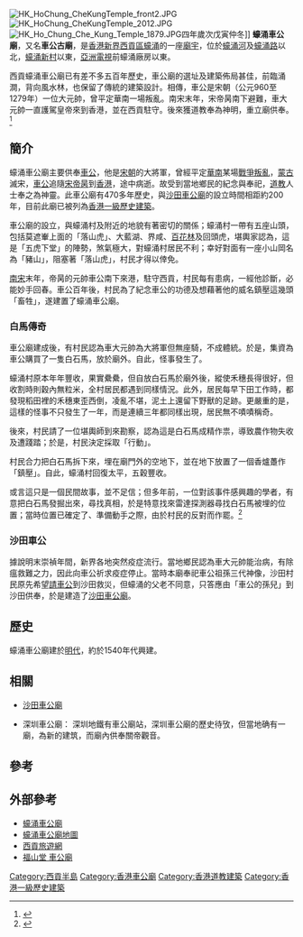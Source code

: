 {{Expand |time=2010-06-10T05:12:25+00:00 }}
{{coord|22|21|20|N|114|15|02|E|type:landmark|display=title}}
[[File:HK_HoChung_CheKungTemple_front2.JPG|thumb]]
[[File:HK_HoChung_CheKungTemple_2012.JPG|thumb]]
[[File:HK_Ho_Chung_Che_Kung_Temple_1879.JPG|thumb]]四年歲次戊寅仲冬]]
'''蠔涌車公廟'''，又名'''車公古廟'''，是[[香港|香港]][[新界|新界]][[西貢區|西貢區]][[蠔涌|蠔涌]]的一座[[廟宇|廟宇]]，位於[[蠔涌河|蠔涌河]]及[[蠔涌路|蠔涌路]]以北，[[蠔涌新村|蠔涌新村]]以東，[[亞洲電視|亞洲電視]]前蠔涌廠房以東。

西貢蠔涌車公廟已有差不多五百年歷史，車公廟的選址及建築佈局甚佳，前臨涌澗，背向風水林，也保留了傳統的建築設計。相傳，車公是宋朝（公元960至1279年）一位大元帥，曾平定華南一場叛亂。南宋末年，宋帝昺南下避難，車大元帥一直護駕皇帝來到香港，並在西貢駐守。後來獲道教奉為神明，重立廟供奉。<ref>{{Cite web |url=http://www.discoverhongkong.com/tc/see-do/culture-heritage/chinese-temples/che-kung-temple-at-ho-chung.jsp |title=存档副本 |access-date=2018-02-17 |archive-date=2020-05-10 |archive-url=https://web.archive.org/web/20200510120551/http://www.discoverhongkong.com/tc/see-do/culture-heritage/chinese-temples/che-kung-temple-at-ho-chung.jsp |dead-url=no }}</ref>

== 簡介 ==
蠔涌車公廟主要供奉[[車公|車公]]，他是[[宋朝|宋朝]]的大將軍，曾經平定[[華南|華南]]某場[[戰爭|戰爭]][[叛亂|叛亂]]，[[蒙古|蒙古]]滅宋，[[車公|車公]]追隨[[宋帝昺|宋帝昺]]到[[香港|香港]]，途中病逝。故受到當地鄉民的紀念與奉祀，[[道教|道教]]人士奉之為神靈。此車公廟有470多年歷史，與[[沙田車公廟|沙田車公廟]]的設立時間相距約200年，目前此廟已被列為[[香港一級歷史建築|香港一級歷史建築]]。

車公廟的設立，與蠔涌村及附近的地貌有著密切的關係；蠔涌村一帶有五座山頭，包括莫遮輋上面的「落山虎」、大藍湖、界咸、[[百花林|百花林]]及回頭虎，堪輿家認為，這是「五虎下堂」的陣勢，煞氣極大，對蠔涌村居民不利；幸好對面有一座小山岡名為「豬山」，阻塞著「落山虎」，村民才得以倖免。

[[南宋|南宋]]末年，帝昺的元帥車公南下來港，駐守西貢，村民每有患病，一經他診斷，必能妙手回春。車公百年後，村民為了紀念車公的功德及想藉著他的威名鎮壓這幾頭「畜牲」，遂建置了蠔涌車公廟。

===白馬傳奇===
車公廟建成後，有村民認為車大元帥為大將軍但無座騎，不成體統。於是，集資為車公購買了一隻白石馬，放於廟外。自此，怪事發生了。

蠔涌村原本年年豐收，果實纍纍，但自放白石馬於廟外後，縱使禾穗長得很好，但收割時則穀內無粒米，全村居民都遇到同樣情況。此外，居民每早下田工作時，都發現稻田裡的禾穗東歪西倒，凌亂不堪，泥土上還留下野獸的足跡。更嚴重的是，這樣的怪事不只發生了一年，而是連續三年都同樣出現，居民無不嘖嘖稱奇。

後來，村民請了一位堪輿師到來勘察，認為這是白石馬成精作祟，導致農作物失收及遭踐踏；於是，村民決定採取「行動」。

村民合力把白石馬拆下來，埋在廟門外的空地下，並在地下放置了一個香爐躉作「鎮壓」。自此，蠔涌村回復太平，五穀豐收。

或言這只是一個民間故事，並不足信；但多年前，一位對該事件感興趣的學者，有意把白石馬發掘出來，尋找真相，於是特意找來雷達探測器尋找白石馬被埋的位置；當時位置已確定了、準備動手之際，由於村民的反對而作罷。<ref>{{Cite web |url=http://travelinsaikung.org.hk/Font/Historical/view.aspx?menu=15&Nid=37 |title=存档副本 |access-date=2018-02-17 |archive-date=2020-09-27 |archive-url=https://web.archive.org/web/20200927232518/http://travelinsaikung.org.hk/Font/Historical/view.aspx?menu=15&Nid=37 |dead-url=no }}</ref>

===沙田車公===
據說明末崇禎年間，新界各地突然疫症流行。當地鄉民認為車大元帥能治病，有除瘟救難之力，因此向車公祈求疫症停止。當時本廟奉祀車公祖孫三代神像，沙田村民原先希望[[分靈|請車公]]到沙田救災，但蠔涌的父老不同意，只答應由「車公的孫兒」到沙田供奉，於是建造了[[沙田車公廟|沙田車公廟]]。

== 歷史 ==
蠔涌車公廟建於[[明朝|明代]]，約於1540年代興建。

== 相關 ==
*[[沙田車公廟|沙田車公廟]]

* 深圳車公廟： 深圳地鐵有車公廟站，深圳車公廟的歷史待攷，但當地确有一廟，為新的建筑，而廟內供奉關帝觀音。

== 參考 ==
{{reflist}}

== 外部參考 ==
{{commonscat|Ho Chung Che Kung Temple}}
*[https://web.archive.org/web/20070926231403/http://www.districtcouncils.gov.hk/sk_d/text_chinese/dchighlights.htm 蠔涌車公廟]
*[http://www.centamap.com/gc/location.aspx?x=843825&y=824060&sx=843824.55507&sy=824060.97264&z=2 蠔涌車公廟地圖] {{Wayback|url=http://www.centamap.com/gc/location.aspx?x=843825&y=824060&sx=843824.55507&sy=824060.97264&z=2 |date=20070929122715 }}
*[https://web.archive.org/web/20070717204807/http://www.travelinsaikung.org.hk/chinese/all_about_sk/s2.shtml 西貢旅遊網]
*[http://www.fushantang.com/1005/e1004.html 福山堂 車公廟] {{Wayback|url=http://www.fushantang.com/1005/e1004.html |date=20080202162313 }}
{{香港一級歷史建築}}
[[Category:西貢半島|Category:西貢半島]]
[[Category:香港車公廟|Category:香港車公廟]]
[[Category:香港道教建築|Category:香港道教建築]]
[[Category:香港一級歷史建築|Category:香港一級歷史建築]]